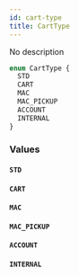 ```yaml
---
id: cart-type
title: CartType
---
```


No description

```graphql
enum CartType {
  STD
  CART
  MAC
  MAC_PICKUP
  ACCOUNT
  INTERNAL
}
```

### Values

#### `STD`

#### `CART`

#### `MAC`

#### `MAC_PICKUP`

#### `ACCOUNT`

#### `INTERNAL`
